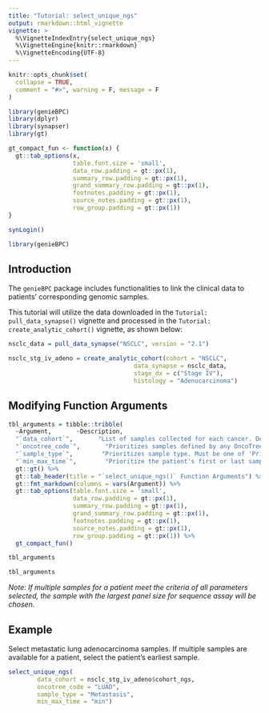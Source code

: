```yaml
---
title: "Tutorial: select_unique_ngs"
output: rmarkdown::html_vignette
vignette: >
  %\VignetteIndexEntry{select_unique_ngs}
  %\VignetteEngine{knitr::rmarkdown}
  %\VignetteEncoding{UTF-8}
---
```


```r
knitr::opts_chunk$set(
  collapse = TRUE,
  comment = "#>", warning = F, message = F
)

library(genieBPC)
library(dplyr)
library(synapser)
library(gt)

gt_compact_fun <- function(x) {
  gt::tab_options(x, 
                  table.font.size = 'small',
                  data_row.padding = gt::px(1),
                  summary_row.padding = gt::px(1),
                  grand_summary_row.padding = gt::px(1),
                  footnotes.padding = gt::px(1),
                  source_notes.padding = gt::px(1),
                  row_group.padding = gt::px(1))
}

synLogin()
```


```r
library(genieBPC)
```


## Introduction

The `genieBPC` package includes functionalities to link the clinical data to patients' corresponding genomic samples. 

This tutorial will utilize the data downloaded in the `Tutorial: pull_data_synapse()` vignette and processed in the `Tutorial: create_analytic_cohort()` vignette, as shown below:

```r
nsclc_data = pull_data_synapse("NSCLC", version = "2.1")

nsclc_stg_iv_adeno = create_analytic_cohort(cohort = "NSCLC",
                                   data_synapse = nsclc_data,
                                   stage_dx = c("Stage IV"),
                                   histology = "Adenocarcinoma")
```


## Modifying Function Arguments


```r
tbl_arguments = tibble::tribble(
  ~Argument,       ~Description,
  "`data_cohort`",       "List of samples collected for each cancer. Defined by ‘cohort_ngs’ object returned by create_analytic_cohort() function. Only required parameter for this function.",
  "`oncotree_code`",       "Prioritizes samples defined by any OncoTree code value (e.g.: “LUAD”, “CRC”). Default is NULL.",
  "`sample_type`",        "Prioritizes sample type. Must be one of 'Primary' or 'Metastatic'. Default is NULL.",
  "`min_max_time`",        "Prioritize the patient's first or last sample recorded, if multiple are available. Can take values 'min' or 'max'. Default is NULL.") %>%
  gt::gt() %>%
  gt::tab_header(title = "`select_unique_ngs()` Function Arguments") %>% 
  gt::fmt_markdown(columns = vars(Argument)) %>%
  gt::tab_options(table.font.size = 'small',
                  data_row.padding = gt::px(1),
                  summary_row.padding = gt::px(1),
                  grand_summary_row.padding = gt::px(1),
                  footnotes.padding = gt::px(1),
                  source_notes.padding = gt::px(1),
                  row_group.padding = gt::px(1)) %>%
  gt_compact_fun()

tbl_arguments
```


```r
tbl_arguments
```


*Note: If multiple samples for a patient meet the criteria of all parameters selected, the sample with the largest panel size for sequence assay will be chosen.*

## Example

Select metastatic lung adenocarcinoma samples. If multiple samples are available for a patient, select the patient's earliest sample.

```r
select_unique_ngs(
		data_cohort = nsclc_stg_iv_adeno$cohort_ngs,
		oncotree_code = "LUAD",
		sample_type = "Metastasis",
		min_max_time = "min")
```


